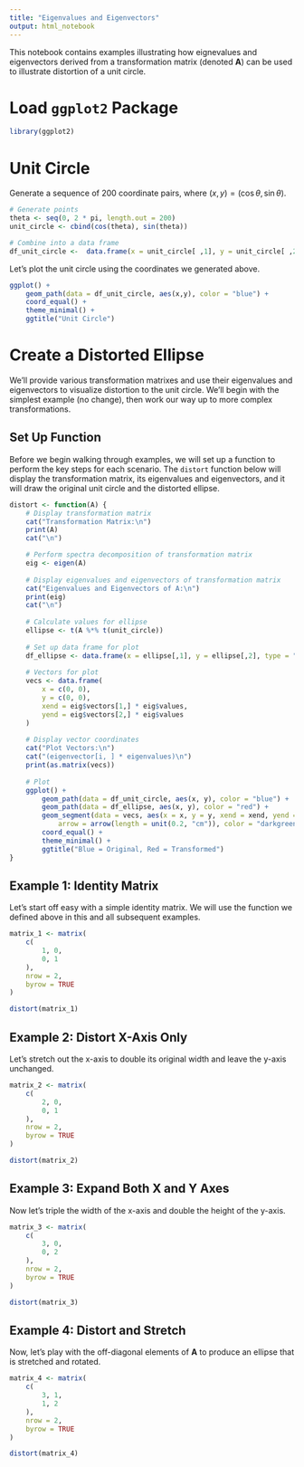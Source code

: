 ---
title: "Eigenvalues and Eigenvectors"
output: html_notebook
---

This notebook contains examples illustrating how eignevalues and eigenvectors derived from a transformation matrix (denoted $\mathbf{A}$) can be used to illustrate distortion of a unit circle.

# Load `ggplot2` Package

```{r}
library(ggplot2)
```

# Unit Circle

Generate a sequence of 200 coordinate pairs, where $(x, y) = (\cos{\theta}, \sin{\theta})$.

```{r}
# Generate points
theta <- seq(0, 2 * pi, length.out = 200)
unit_circle <- cbind(cos(theta), sin(theta))

# Combine into a data frame
df_unit_circle <-  data.frame(x = unit_circle[ ,1], y = unit_circle[ ,2], type = "Unit Circle")
```

Let's plot the unit circle using the coordinates we generated above.

```{r}
ggplot() +
    geom_path(data = df_unit_circle, aes(x,y), color = "blue") +
    coord_equal() +
    theme_minimal() +
    ggtitle("Unit Circle")
```

# Create a Distorted Ellipse

We'll provide various transformation matrixes and use their eigenvalues and eigenvectors to visualize distortion to the unit circle. We'll begin with the simplest example (no change), then work our way up to more complex transformations.

## Set Up Function

Before we begin walking through examples, we will set up a function to perform the key steps for each scenario. The `distort` function below will display the transformation matrix, its eigenvalues and eigenvectors, and it will draw the original unit circle and the distorted ellipse.

```{r}
distort <- function(A) {
    # Display transformation matrix
    cat("Transformation Matrix:\n")
    print(A)
    cat("\n")

    # Perform spectra decomposition of transformation matrix
    eig <- eigen(A)
    
    # Display eigenvalues and eigenvectors of transformation matrix
    cat("Eigenvalues and Eigenvectors of A:\n")
    print(eig)
    cat("\n")
    
    # Calculate values for ellipse
    ellipse <- t(A %*% t(unit_circle))
    
    # Set up data frame for plot
    df_ellipse <- data.frame(x = ellipse[,1], y = ellipse[,2], type = "Ellipse")
    
    # Vectors for plot
    vecs <- data.frame(
        x = c(0, 0),
        y = c(0, 0),
        xend = eig$vectors[1,] * eig$values,
        yend = eig$vectors[2,] * eig$values
    )
    
    # Display vector coordinates
    cat("Plot Vectors:\n")
    cat("(eigenvector[i, ] * eigenvalues)\n")
    print(as.matrix(vecs))
    
    # Plot
    ggplot() +
        geom_path(data = df_unit_circle, aes(x, y), color = "blue") +
        geom_path(data = df_ellipse, aes(x, y), color = "red") +
        geom_segment(data = vecs, aes(x = x, y = y, xend = xend, yend = yend),
            arrow = arrow(length = unit(0.2, "cm")), color = "darkgreen", linewidth = 1) +
        coord_equal() +
        theme_minimal() +
        ggtitle("Blue = Original, Red = Transformed")
}
```


## Example 1: Identity Matrix

Let's start off easy with a simple identity matrix. We will use the function we defined above in this and all subsequent examples.

```{r}
matrix_1 <- matrix(
    c(
        1, 0,
        0, 1
    ), 
    nrow = 2, 
    byrow = TRUE
)

distort(matrix_1)
```

## Example 2: Distort X-Axis Only

Let's stretch out the x-axis to double its original width and leave the y-axis unchanged.

```{r}
matrix_2 <- matrix(
    c(
        2, 0,
        0, 1
    ), 
    nrow = 2, 
    byrow = TRUE
)

distort(matrix_2)
```

## Example 3: Expand Both X and Y Axes

Now let's triple the width of the x-axis and double the height of the y-axis.

```{r}
matrix_3 <- matrix(
    c(
        3, 0,
        0, 2
    ), 
    nrow = 2, 
    byrow = TRUE
)

distort(matrix_3)
```

## Example 4: Distort and Stretch

Now, let's play with the off-diagonal elements of $\mathbf{A}$ to produce an ellipse that is stretched and rotated.

```{r}
matrix_4 <- matrix(
    c(
        3, 1,
        1, 2
    ), 
    nrow = 2, 
    byrow = TRUE
)

distort(matrix_4)
```
